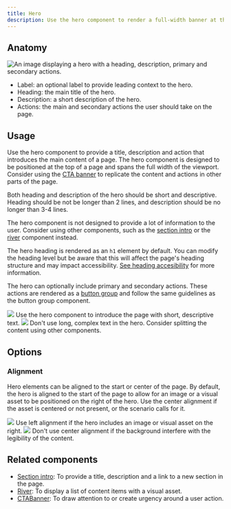 ```yaml
---
title: Hero
description: Use the hero component to render a full-width banner at the top of a page.
---
```



## Anatomy

![An image displaying a hero with a heading, description, primary and secondary actions.](https://github.com/primer/brand/assets/912236/51f3dd23-9ac7-4825-9169-4fb7f295e7f1)

- Label: an optional label to provide leading context to the hero.
- Heading: the main title of the hero.
- Description: a short description of the hero.
- Actions: the main and secondary actions the user should take on the page.

## Usage

Use the hero component to provide a title, description and action that introduces the main content of a page. The hero component is designed to be positioned at the top of a page and spans the full width of the viewport. Consider using the [CTA banner](/components/CTABanner) to replicate the content and actions in other parts of the page.

Both heading and description of the hero should be short and descriptive. Heading should be not be longer than 2 lines, and description should be no longer than 3-4 lines.

The hero component is not designed to provide a lot of information to the user. Consider using other components, such as the [section intro](/components/SectionIntro) or the [river](/components/River) component instead.

The hero heading is rendered as an `h1` element by default. You can modify the heading level but be aware that this will affect the page's heading structure and may impact accessibility. [See heading accesibility](/components/Heading#accessibility) for more information.

The hero can optionally include primary and secondary actions. These actions are rendered as a [button group](/components/ButtonGroup) and follow the same guidelines as the button group component.

<DoDontContainer>
  <Do>
    <img src="https://github.com/primer/brand/assets/912236/e1792455-f008-45fd-9dd6-7330bc58c03c" />
    <Caption>
      Use the hero component to introduce the page with short, descriptive text.
    </Caption>
  </Do>
  <Dont>
    <img src="https://github.com/primer/brand/assets/912236/4f60189c-c5d0-478b-bcb0-823bb1b5ee6f" />
    <Caption>
      Don't use long, complex text in the hero. Consider splitting the content
      using other components.
    </Caption>
  </Dont>
</DoDontContainer>

## Options

### Alignment

Hero elements can be aligned to the start or center of the page. By default, the hero is aligned to the start of the page to allow for an image or a visual asset to be positioned on the right of the hero. Use the center alignment if the asset is centered or not present, or the scenario calls for it.

<DoDontContainer stacked>
  <Do>
    <img src="https://github.com/primer/brand/assets/912236/3d96284d-46ae-4211-a291-9750ec54bbf6" />
    <Caption>
      Use left alignment if the hero includes an image or visual asset on the
      right.
    </Caption>
  </Do>
  <Dont>
    <img src="https://github.com/primer/brand/assets/912236/1f56d40e-c3aa-4955-aa8f-a4748e9fe149" />
    <Caption>
      Don't use center alignment if the background interfere with the legibility
      of the content.
    </Caption>
  </Dont>
</DoDontContainer>

## Related components

- [Section intro](/components/SectionIntro): To provide a title, description and a link to a new section in the page.
- [River](/components/River): To display a list of content items with a visual asset.
- [CTABanner](/components/CTABanner): To draw attention to or create urgency around a user action.
